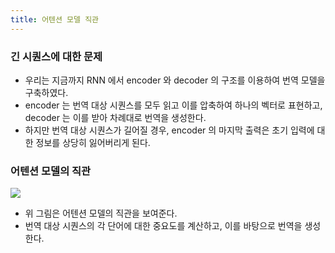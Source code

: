 ```yaml
---
title: 어텐션 모델 직관
---
```


### 긴 시퀀스에 대한 문제

* 우리는 지금까지 RNN 에서 encoder 와 decoder 의 구조를 이용하여 번역 모델을 구축하였다.
* encoder 는 번역 대상 시퀀스를 모두 읽고 이를 압축하여 하나의 벡터로 표현하고, decoder 는 이를 받아 차례대로 번역을 생성한다.
* 하지만 번역 대상 시퀀스가 길어질 경우, encoder 의 마지막 출력은 초기 입력에 대한 정보를 상당히 잃어버리게 된다.


### 어텐션 모델의 직관

![](/assets/8ba39ee0-3b83-4735-81c4-cc13dcf43491.png)

* 위 그림은 어텐션 모델의 직관을 보여준다.
* 번역 대상 시퀀스의 각 단어에 대한 중요도를 계산하고, 이를 바탕으로 번역을 생성한다.
